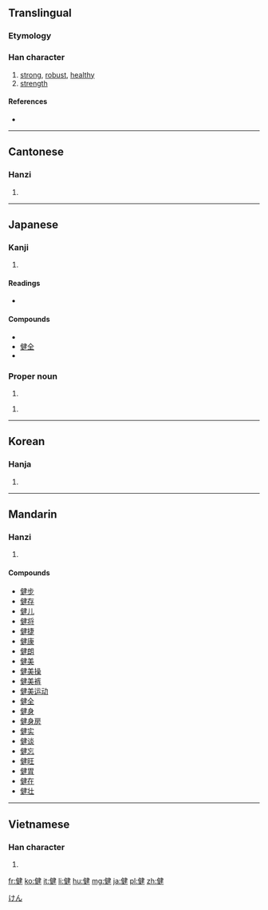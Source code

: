 ==Translingual==

===Etymology===
{{Han compound|人|alt1=亻|t1=person|建|c1=s|c2=p|ls=psc}}

{{Han compound|人|alt1=亻|建|t1=person|t2=erect|ls=ic}}

===Han character===
{{Han char|rn=9|rad=人|as=09|sn=11|four=2524<sub>0</sub>|canj=人弓大手 (ONKQ)|ids=⿰[[亻]][[建]]}}

# [[strong]], [[robust]], [[healthy]]
# [[strength]]

====References====
* {{Han ref|kx=0111.110|dkj=00875|dj=0237.100|hdz=10184.090|uh=5065|ud=20581|bh=B0B7|bd=45239}}

----

==Cantonese==

===Hanzi===
{{yue-hanzi|jyut=[[gin6]]|y=gin6}}

# {{defn|lang=yue|sort=人09}}

----

==Japanese==

===Kanji===
{{ja-kanji|grade=4|rs=人09}}

# {{defn|lang=ja|sort=人09}}

====Readings====
* {{ja-readings|on=[[けん]] (ken)|kun=[[すこやか]] (sukoyaka), [[たけし]] (takeshi), [[したたか]] (shitataka)}}

====Compounds====
* {{term|健康||[[health]]|tr=[[けんこう]], [[kenkō]]|lang=ja|sc=Jpan}}
* [[健全]]
* {{term|健闘||good fight, strenuous effort|tr=[[けんとう]], [[kentō]]|lang=ja|sc=Jpan}}

===Proper noun===
{{ja-pos|k|proper|hira=けん|rom=Ken}}

# {{given name|male|lang=ja}}

{{ja-pos|k|proper|hira=たけし|rom=Takeshi}}

# {{given name|male|lang=ja}}

[[Category:Japanese male given names|けん]]

----

==Korean==

===Hanja===
{{ko-hanja|hangeul=[[건]], [[견]]|rv=geon, gyeon|mr=kŏn, kyŏn}}

# {{defn|lang=ko|sort=人09}}

----

==Mandarin==

===Hanzi===
{{cmn-hanzi|pin=[[jiàn]] ([[jian4]])|wg=chien<sup>4</sup>}}

# {{defn|lang=cmn|sort=人09}}

====Compounds====
* [[健步]]
* [[健存]]
* [[健儿]]
* [[健将]]
* [[健捷]]
* [[健康]]
* [[健朗]]
* [[健美]]
* [[健美操]]
* [[健美裤]]
* [[健美运动]]
* [[健全]]
* [[健身]]
* [[健身房]]
* [[健实]]
* [[健谈]]
* [[健忘]]
* [[健旺]]
* [[健胃]]
* [[健在]]
* [[健壮]]

----

==Vietnamese==

===Han character===
{{vi-hantu|[[kiện]], [[kẹn]]|rs=人09}}

# {{defn|lang=vi|sort=人09}}

[[fr:健]]
[[ko:健]]
[[it:健]]
[[li:健]]
[[hu:健]]
[[mg:健]]
[[ja:健]]
[[pl:健]]
[[zh:健]]